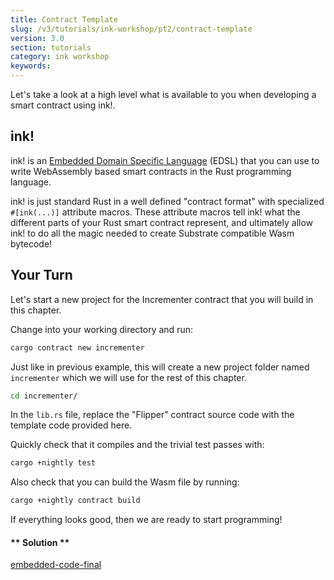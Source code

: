 ```yaml
---
title: Contract Template
slug: /v3/tutorials/ink-workshop/pt2/contract-template
version: 3.0 
section: tutorials
category: ink workshop
keywords:
---
```


Let's take a look at a high level what is available to you when developing a smart contract using ink!.

## ink!

ink! is an
[Embedded Domain Specific Language](https://wiki.haskell.org/Embedded_domain_specific_language)
(EDSL) that you can use to write WebAssembly based smart contracts in the Rust programming language.

ink! is just standard Rust in a well defined "contract format" with specialized `#[ink(...)]` attribute macros. These attribute macros tell ink! what the different parts of your Rust smart contract represent, and ultimately allow ink! to do all the magic needed to create Substrate compatible Wasm bytecode!

## Your Turn

Let's start a new project for the Incrementer contract that you will build in this chapter.

Change into your working directory and run:

```bash
cargo contract new incrementer
```

Just like in previous example, this will create a new project folder named `incrementer` which we
will use for the rest of this chapter.

```bash
cd incrementer/
```

In the `lib.rs` file, replace the "Flipper" contract source code with the template code provided
here.

Quickly check that it compiles and the trivial test passes with:

```bash
cargo +nightly test
```

Also check that you can build the Wasm file by running:

```bash
cargo +nightly contract build
```

If everything looks good, then we are ready to start programming!

<!-- tabs:start -->

#### ** Solution **

[embedded-code-final](./assets/1.1-finished-code.rs ':include :type=code embed-final')

<!-- tabs:end -->